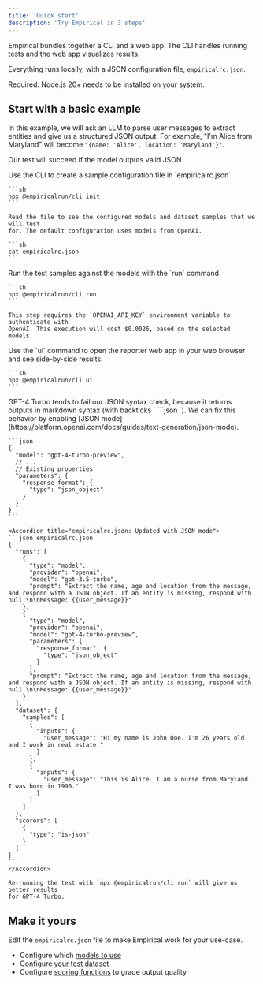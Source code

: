 ```yaml
---
title: 'Quick start'
description: 'Try Empirical in 3 steps'
---
```


Empirical bundles together a CLI and a web app. The CLI handles running tests and
the web app visualizes results.

Everything runs locally, with a JSON configuration file, `empiricalrc.json`.

Required: Node.js 20+ needs to be installed on your system.

## Start with a basic example

In this example, we will ask an LLM to parse user messages to extract entities and
give us a structured JSON output. For example, "I'm Alice from Maryland" will
become `"{name: 'Alice', location: 'Maryland'}"`.

Our test will succeed if the model outputs valid JSON.

<Steps>
  <Step title="Set up Empirical">
    Use the CLI to create a sample configuration file in `empiricalrc.json`.

    ```sh
    npx @empiricalrun/cli init
    ```

    Read the file to see the configured models and dataset samples that we will test
    for. The default configuration uses models from OpenAI.

    ```sh
    cat empiricalrc.json
    ```
  </Step>

  <Step title="Run the test">
    Run the test samples against the models with the `run` command.

    ```sh
    npx @empiricalrun/cli run
    ```

    This step requires the `OPENAI_API_KEY` environment variable to authenticate with
    OpenAI. This execution will cost $0.0026, based on the selected models.
  </Step>

  <Step title="See results">
    Use the `ui` command to open the reporter web app in your web browser and see
    side-by-side results.

    ```sh
    npx @empiricalrun/cli ui
    ```
  </Step>

  <Step title="[Bonus] Fix GPT-4 Turbo">
    GPT-4 Turbo tends to fail our JSON syntax check, because it returns outputs
   in markdown syntax (with backticks ` ```json `). We can fix this behavior by enabling
   [JSON mode](https://platform.openai.com/docs/guides/text-generation/json-mode).
   
    ```json
    {
      "model": "gpt-4-turbo-preview",
      // ...
      // Existing properties
      "parameters": {
        "response_format": {
          "type": "json_object"
        }
      }
    }
    ```

    <Accordion title="empiricalrc.json: Updated with JSON mode">
    ```json empiricalrc.json
    {
      "runs": [
        {
          "type": "model",
          "provider": "openai",
          "model": "gpt-3.5-turbo",
          "prompt": "Extract the name, age and location from the message, and respond with a JSON object. If an entity is missing, respond with null.\n\nMessage: {{user_message}}"
        },
        {
          "type": "model",
          "provider": "openai",
          "model": "gpt-4-turbo-preview",
          "parameters": {
            "response_format": {
              "type": "json_object"
            }
          },
          "prompt": "Extract the name, age and location from the message, and respond with a JSON object. If an entity is missing, respond with null.\n\nMessage: {{user_message}}"
        }
      ],
      "dataset": {
        "samples": [
          {
            "inputs": {
              "user_message": "Hi my name is John Doe. I'm 26 years old and I work in real estate."
            }
          },
          {
            "inputs": {
              "user_message": "This is Alice. I am a nurse from Maryland. I was born in 1990."
            }
          }
        ]
      },
      "scorers": [
        {
          "type": "is-json"
        }
      ]
    }
    ```
    </Accordion>

    Re-running the test with `npx @empiricalrun/cli run` will give us better results
    for GPT-4 Turbo.
  </Step>
</Steps>


## Make it yours

Edit the `empiricalrc.json` file to make Empirical work for your use-case.

- Configure which [models to use](./models/basics)
- Configure [your test dataset](./dataset/basics)
- Configure [scoring functions](./scoring/basics) to grade output quality
